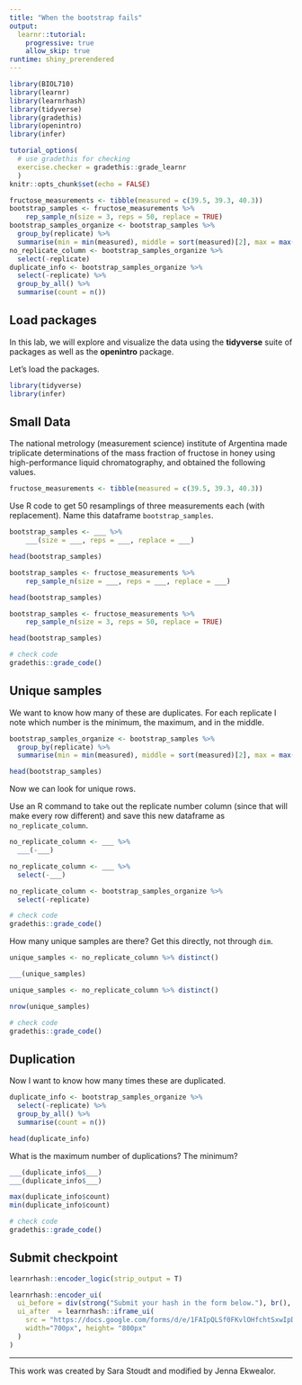 ```yaml
---
title: "When the bootstrap fails"
output: 
  learnr::tutorial:
    progressive: true
    allow_skip: true
runtime: shiny_prerendered
---
```


```r
library(BIOL710)
library(learnr)
library(learnrhash)
library(tidyverse)
library(gradethis)
library(openintro)
library(infer)

tutorial_options(
  # use gradethis for checking
  exercise.checker = gradethis::grade_learnr
  )
knitr::opts_chunk$set(echo = FALSE)

fructose_measurements <- tibble(measured = c(39.5, 39.3, 40.3))
bootstrap_samples <- fructose_measurements %>%
    rep_sample_n(size = 3, reps = 50, replace = TRUE)
bootstrap_samples_organize <- bootstrap_samples %>%
  group_by(replicate) %>%
  summarise(min = min(measured), middle = sort(measured)[2], max = max(measured))
no_replicate_column <- bootstrap_samples_organize %>% 
  select(-replicate)
duplicate_info <- bootstrap_samples_organize %>%
  select(-replicate) %>%
  group_by_all() %>%
  summarise(count = n())
```

## Load packages

In this lab, we will explore and visualize the data using the **tidyverse** suite of packages as well as the **openintro** package.

Let's load the packages.

```r
library(tidyverse)
library(infer)
```


## Small Data

The national metrology (measurement science) institute of Argentina made triplicate determinations of the mass fraction of fructose in honey using
high-performance liquid chromatography, and obtained the following values.

```r
fructose_measurements <- tibble(measured = c(39.5, 39.3, 40.3))
```

Use R code to get 50 resamplings of three measurements each (with replacement). Name this dataframe `bootstrap_samples`.

```r
bootstrap_samples <- ___ %>%
    ___(size = ___, reps = ___, replace = ___)

head(bootstrap_samples)
```

```r
bootstrap_samples <- fructose_measurements %>%
    rep_sample_n(size = ___, reps = ___, replace = ___)

head(bootstrap_samples)
```

```r
bootstrap_samples <- fructose_measurements %>%
    rep_sample_n(size = 3, reps = 50, replace = TRUE)

head(bootstrap_samples)
```

```r
# check code
gradethis::grade_code()
```

## Unique samples

We want to know how many of these are duplicates. For each replicate I note which number is the minimum, the maximum, and in the middle.

```r
bootstrap_samples_organize <- bootstrap_samples %>%
  group_by(replicate) %>%
  summarise(min = min(measured), middle = sort(measured)[2], max = max(measured))

head(bootstrap_samples)
```

Now we can look for unique rows. 

Use an R command to take out the replicate number column (since that will make every row different) and save this new dataframe as `no_replicate_column`. 
```r
no_replicate_column <- ___ %>% 
  ___(-___)
```

```r
no_replicate_column <- ___ %>% 
  select(-___)
```

```r
no_replicate_column <- bootstrap_samples_organize %>% 
  select(-replicate)
```

```r
# check code
gradethis::grade_code()
```


How many unique samples are there? Get this directly, not through `dim`.

```r
unique_samples <- no_replicate_column %>% distinct()

___(unique_samples)
```

```r
unique_samples <- no_replicate_column %>% distinct()

nrow(unique_samples)
```

```r
# check code
gradethis::grade_code()
```

## Duplication

Now I want to know how many times these are duplicated. 

```r
duplicate_info <- bootstrap_samples_organize %>%
  select(-replicate) %>%
  group_by_all() %>%
  summarise(count = n())

head(duplicate_info)
```

What is the maximum number of duplications? The minimum? 

```r
___(duplicate_info$___)
___(duplicate_info$___)
```


```r
max(duplicate_info$count)
min(duplicate_info$count)
```

```r
# check code
gradethis::grade_code()
```




## Submit checkpoint

```r
learnrhash::encoder_logic(strip_output = T)
```

```r
learnrhash::encoder_ui(
  ui_before = div(strong("Submit your hash in the form below."), br(), br()),
  ui_after  = learnrhash::iframe_ui(
    src = "https://docs.google.com/forms/d/e/1FAIpQLSf0FKvlOHfchtSxwIpD9Jo65sDlTjeokodsO1vP64rLcVYZ2A/viewform?usp=header",
    width="700px", height= "800px"
  )
)
```


* * *

This work was created by Sara Stoudt and modified by Jenna Ekwealor.

